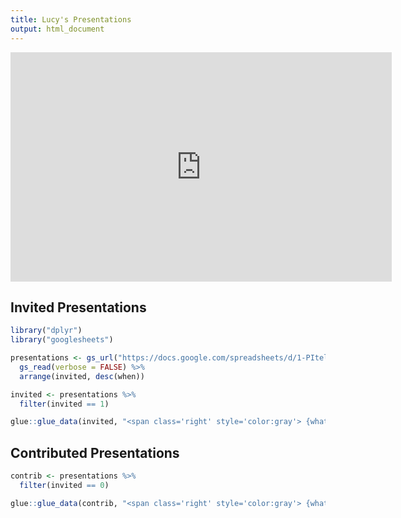 ```yaml
---
title: Lucy's Presentations
output: html_document
---
```


<iframe src='https://onedrive.live.com/embed?cid=E590185091C363B2&resid=E590185091C363B2%21112&authkey=AG9CBDB1YlCWq0s&em=2&wdAr=1.7777777777777777' width='610px' height='367px' frameborder='0'>This is an embedded <a target='_blank' href='https://office.com'>Microsoft Office</a> presentation, powered by <a target='_blank' href='https://office.com/webapps'>Office Online</a>.</iframe>

## Invited Presentations

```r
library("dplyr")
library("googlesheets")
```


```r
presentations <- gs_url("https://docs.google.com/spreadsheets/d/1-PItelqpv0Sb_LdiEDqb8O3D_Roii5nVTL07IRVbRtA/edit#gid=0", verbose = FALSE) %>%
  gs_read(verbose = FALSE) %>%
  arrange(invited, desc(when))
```

```r
invited <- presentations %>%
  filter(invited == 1)

glue::glue_data(invited, "<span class='right' style='color:gray'> {what} </span> <span class'left'>**{where}**</span> <br> <blockquote> {who}, [\"{title}.\"]({link}) </blockquote>")
```

## Contributed Presentations

```r
contrib <- presentations %>%
  filter(invited == 0)

glue::glue_data(contrib, "<span class='right' style='color:gray'> {what} </span> <span class'left'>**{where}**</span> <br> <blockquote> {who}, [\"{title}.\"]({link}) </blockquote>")
```
